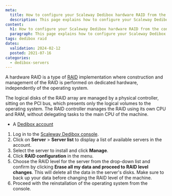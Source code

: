 ```yaml
---
meta:
  title: How to configure your Scaleway Dedibox hardware RAID from the console
  description: This page explains how to configure your Scaleway Dedibox hardware RAID from the console
content:
  h1: How to configure your Scaleway Dedibox hardware RAID from the console
  paragraph: This page explains how to configure your Scaleway Dedibox hardware RAID from the console
tags: dedibox raid 
dates:
  validation: 2024-02-12
  posted: 2021-07-16
categories:
  - dedibox-servers
---
```


A hardware RAID is a type of [RAID](/dedibox/hardware/concepts/#raid) implementation where construction and management of the RAID is performed on dedicated hardware, independently of the operating system.

The logical disks of the RAID array are managed by a physical controller, sitting on the PCI bus, which presents only the logical volumes to the operating system. The RAID controller manages the RAID using its own CPU and RAM, without delegating tasks to the main CPU of the machine.

<Macro id="requirements" />

- A [Dedibox account](https://console.online.net)

1. Log in to the [Scaleway Dedibox console](https://console.online.net/en/login).
2. Click on **Server** > **Server list** to display a list of available servers in the account.
3. Select the server to install and click **Manage**.
4. Click **RAID configuration** in the menu.
5. Choose the RAID level for the server from the drop-down list and confirm by clicking **Erase all my data and proceed to RAID level changes**.
    <Message type="important">
      This will delete all the data in the server's disks. Make sure to back up your data before changing the RAID level of the machine.
    </Message>
6. Proceed with the reinstallation of the operating system from the console.


